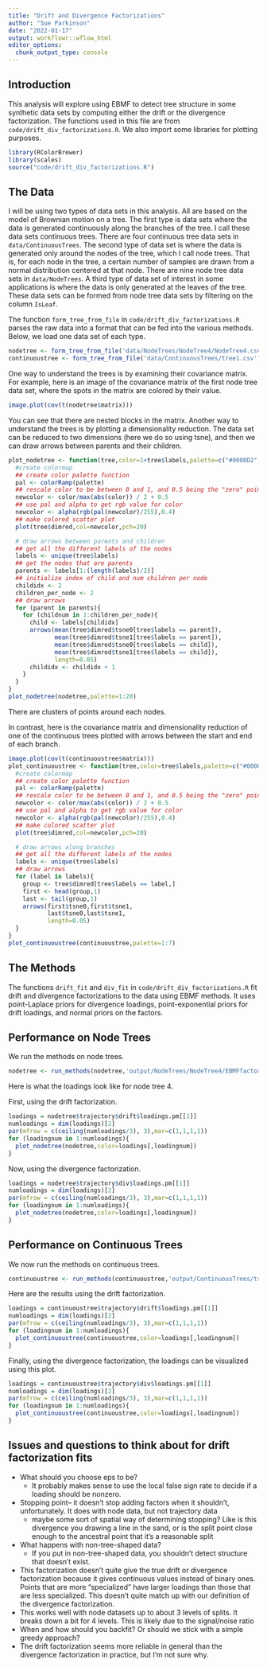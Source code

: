 ```yaml
---
title: "Drift and Divergence Factorizations"
author: "Sue Parkinson"
date: "2022-01-17"
output: workflowr::wflow_html
editor_options:
  chunk_output_type: console
---
```


## Introduction

This analysis will explore using EBMF to detect tree structure in some synthetic data sets by computing either the drift or the divergence factorization. The functions used in this file are from `code/drift_div_factorizations.R`. We also import some libraries for plotting purposes.

```r
library(RColorBrewer)
library(scales)
source("code/drift_div_factorizations.R")
```

## The Data
I will be using two types of data sets in this analysis. All are based on the model of Brownian motion on a tree. The first type is data sets where the data is generated continuously along the branches of the tree. I call these data sets continuous trees. There are four continuous tree data sets in `data/ContinuousTrees`. The second type of data set is where the data is generated only around the nodes of the tree, which I call node trees. That is, for each node in the tree, a certain number of samples are drawn from a normal distribution centered at that node. There are nine node tree data sets in `data/NodeTrees`. A third type of data set of interest in some applications is where the data is only generated at the leaves of the tree. These data sets can be formed from node tree data sets by filtering on the column `IsLeaf`.

The function `form_tree_from_file` in `code/drift_div_factorizations.R` parses the raw data into a format that can be fed into the various methods. Below, we load one data set of each type.

```r
nodetree <- form_tree_from_file('data/NodeTrees/NodeTree4/NodeTree4.csv')
continuoustree <- form_tree_from_file('data/ContinuousTrees/tree1.csv')
```

One way to understand the trees is by examining their covariance matrix. For example, here is an image of the covariance matrix of the first node tree data set, where the spots in the matrix are colored by their value.
```r
image.plot(cov(t(nodetree$matrix)))
```
You can see that there are nested blocks in the matrix. Another way to understand the trees is by plotting a dimensionality reduction. The data set can be reduced to two dimensions (here we do so using tsne), and then we can draw arrows between parents and their children.
```r
plot_nodetree <- function(tree,color=1+tree$labels,palette=c("#0000D2","#D2D2D2","#D20000")){
  #create colormap
  ## create color palette function
  pal <- colorRamp(palette)
  ## rescale color to be between 0 and 1, and 0.5 being the "zero" point
  newcolor <- color/max(abs(color)) / 2 + 0.5
  ## use pal and alpha to get rgb value for color
  newcolor <- alpha(rgb(pal(newcolor)/255),0.4)
  ## make colored scatter plot
  plot(tree$dimred,col=newcolor,pch=20)

  # draw arrows between parents and children
  ## get all the different labels of the nodes
  labels <- unique(tree$labels)
  ## get the nodes that are parents
  parents <- labels[1:(length(labels)/2)]
  ## initialize index of child and num children per node
  childidx <- 2
  children_per_node <- 2
  ## draw arrows
  for (parent in parents){
    for (childnum in 1:children_per_node){
      child <- labels[childidx]
      arrows(mean(tree$dimred$tsne0[tree$labels == parent]),
             mean(tree$dimred$tsne1[tree$labels == parent]),
             mean(tree$dimred$tsne0[tree$labels == child]),
             mean(tree$dimred$tsne1[tree$labels == child]),
             length=0.05)
      childidx <- childidx + 1
    }
  }
}
plot_nodetree(nodetree,palette=1:20)
```
There are clusters of points around each nodes.

In contrast, here is the covariance matrix and dimensionality reduction of one of the continuous trees plotted with arrows between the start and end of each branch.
```r
image.plot(cov(t(continuoustree$matrix)))
plot_continuoustree <- function(tree,color=tree$labels,palette=c("#0000D2","#D2D2D2","#D20000")){
  #create colormap
  ## create color palette function
  pal <- colorRamp(palette)
  ## rescale color to be between 0 and 1, and 0.5 being the "zero" point
  newcolor <- color/max(abs(color)) / 2 + 0.5
  ## use pal and alpha to get rgb value for color
  newcolor <- alpha(rgb(pal(newcolor)/255),0.4)
  ## make colored scatter plot
  plot(tree$dimred,col=newcolor,pch=20)

  # draw arrows along branches
  ## get all the different labels of the nodes
  labels <- unique(tree$labels)
  ## draw arrows
  for (label in labels){
    group <- tree$dimred[tree$labels == label,]
    first <- head(group,1)
    last <- tail(group,1)
    arrows(first$tsne0,first$tsne1,
           last$tsne0,last$tsne1,
           length=0.05)
  }
}
plot_continuoustree(continuoustree,palette=1:7)
```

## The Methods

The functions `drift_fit` and `div_fit` in `code/drift_div_factorizations.R` fit drift and divergence factorizations to the data using EBMF methods. It uses point-Laplace priors for divergence loadings, point-exponential priors for drift loadings, and normal priors on the factors.

## Performance on Node Trees
We run the methods on node trees.
```r
nodetree <- run_methods(nodetree,'output/NodeTrees/NodeTree4/EBMFfactors/',Kmax=Inf,eps=2e-2)
```
Here is what the loadings look like for node tree 4.

First, using the drift factorization.
```r
loadings = nodetree$trajectory$drift$loadings.pm[[1]]
numloadings = dim(loadings)[2]
par(mfrow = c(ceiling(numloadings/3), 3),mar=c(1,1,1,1))    
for (loadingnum in 1:numloadings){
  plot_nodetree(nodetree,color=loadings[,loadingnum])
}
```
Now, using the divergence factorization.
```r
loadings = nodetree$trajectory$div$loadings.pm[[1]]
numloadings = dim(loadings)[2]
par(mfrow = c(ceiling(numloadings/3), 3),mar=c(1,1,1,1))    
for (loadingnum in 1:numloadings){
  plot_nodetree(nodetree,color=loadings[,loadingnum])
}
```

## Performance on Continuous Trees
We now run the methods on continuous trees.
```r
continuoustree <- run_methods(continuoustree,'output/ContinuousTrees/tree1/EBMFfactors/',Kmax=6,eps=1e-2)
```
Here are the results using the drift factorization.
```r
loadings = continuoustree$trajectory$drift$loadings.pm[[1]]
numloadings = dim(loadings)[2]
par(mfrow = c(ceiling(numloadings/3), 3),mar=c(1,1,1,1))    
for (loadingnum in 1:numloadings){
  plot_continuoustree(continuoustree,color=loadings[,loadingnum])
}
```
Finally, using the divergence factorization, the loadings can be visualized using this plot.
```r
loadings = continuoustree$trajectory$div$loadings.pm[[1]]
numloadings = dim(loadings)[2]
par(mfrow = c(ceiling(numloadings/3), 3),mar=c(1,1,1,1))    
for (loadingnum in 1:numloadings){
  plot_continuoustree(continuoustree,color=loadings[,loadingnum])
}
```

## Issues and questions to think about for drift factorization fits

* What should you choose eps to be?
    * It probably makes sense to use the local false sign rate to decide if a loading should be nonzero.
* Stopping point-- it doesn't stop adding factors when it shouldn't, unfortunately. It does with node data, but not trajectory data
    * maybe some sort of spatial way of determining stopping? Like is this divergence you drawing a line in the sand, or is the split point close enough to the ancestral point that it's a reasonable split
* What happens with non-tree-shaped data?
    * If you put in non-tree-shaped data, you shouldn't detect structure that doesn't exist.
* This factorization doesn't quite give the true drift or divergence factorization because it gives continuous values instead of binary ones. Points that are more "specialized" have larger loadings than those that are less specialized. This doesn't quite match up with our definition of the divergence factorization.
* This works well with node datasets up to about 3 levels of splits. It breaks down a bit for 4 levels. This is likely due to the signal/noise ratio
* When and how should you backfit? Or should we stick with a simple greedy approach?
* The drift factorization seems more reliable in general than the divergence factorization in practice, but I'm not sure why.
